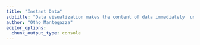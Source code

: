 ```yaml
---
title: "Instant Data"
subtitle: "Data visualization makes the content of data immediately  understandable, that why we us it."
author: "Otho Mantegazza"
editor_options: 
  chunk_output_type: console
---
```


